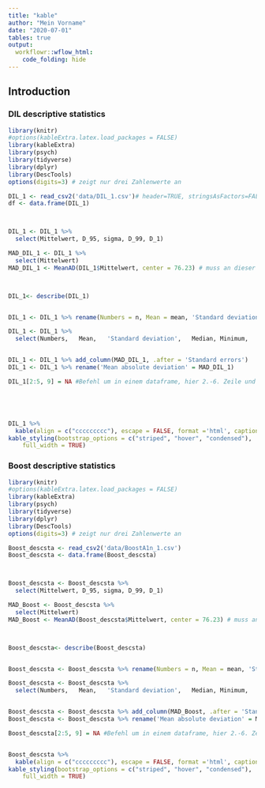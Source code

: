 ```yaml
---
title: "kable"
author: "Mein Vorname"
date: "2020-07-01"
tables: true
output: 
  workflowr::wflow_html:
    code_folding: hide
---
```


## Introduction


### DIL descriptive statistics

```r
library(knitr)
#options(kableExtra.latex.load_packages = FALSE)
library(kableExtra)
library(psych)
library(tidyverse)
library(dplyr)
library(DescTools)
options(digits=3) # zeigt nur drei Zahlenwerte an

DIL_1 <- read_csv2('data/DIL_1.csv')# header=TRUE, stringsAsFactors=FALSE, sep=";", dec=",", row.names="Dosisname")
df <- data.frame(DIL_1)



DIL_1 <- DIL_1 %>% 
  select(Mittelwert, D_95, sigma, D_99, D_1)

MAD_DIL_1 <- DIL_1 %>%
  select(Mittelwert)
MAD_DIL_1 <- MeanAD(DIL_1$Mittelwert, center = 76.23) # muss an dieser Stelle stehen, ansonsten Fehlermeldung



DIL_1<- describe(DIL_1)


DIL_1 <- DIL_1 %>% rename(Numbers = n, Mean = mean, 'Standard deviation' = sd, Median = median, 'Standard errors' = se, Minimum = min, Maximum = max, Range = range)

DIL_1 <- DIL_1 %>% 
  select(Numbers,	Mean,	'Standard deviation',	Median,	Minimum,	Maximum, Range, 'Standard errors')


DIL_1 <- DIL_1 %>% add_column(MAD_DIL_1, .after = 'Standard errors')
DIL_1 <- DIL_1 %>% rename('Mean absolute deviation' = MAD_DIL_1)

DIL_1[2:5, 9] = NA #Befehl um in einem dataframe, hier 2.-6. Zeile und 9. Reihe einen neuen Wert (hier NA) eibnzusetzen





DIL_1 %>%
  kable(align = c("ccccccccc"), escape = FALSE, format ='html', caption = "DIL descriptive statistics") %>%
kable_styling(bootstrap_options = c("striped", "hover", "condensed"), 
    full_width = TRUE) 
```


### Boost descriptive statistics

```r
library(knitr)
#options(kableExtra.latex.load_packages = FALSE)
library(kableExtra)
library(psych)
library(tidyverse)
library(dplyr)
library(DescTools)
options(digits=3) # zeigt nur drei Zahlenwerte an

Boost_descsta <- read_csv2('data/BoostA1n_1.csv')
Boost_descsta <- data.frame(Boost_descsta)



Boost_descsta <- Boost_descsta %>% 
  select(Mittelwert, D_95, sigma, D_99, D_1)

MAD_Boost <- Boost_descsta %>%
  select(Mittelwert)
MAD_Boost <- MeanAD(Boost_descsta$Mittelwert, center = 76.23) # muss an dieser Stelle stehen, ansonsten Fehlermeldung



Boost_descsta<- describe(Boost_descsta)


Boost_descsta <- Boost_descsta %>% rename(Numbers = n, Mean = mean, 'Standard deviation' = sd, Median = median, 'Standard errors' = se, Minimum = min, Maximum = max, Range = range)

Boost_descsta <- Boost_descsta %>% 
  select(Numbers,	Mean,	'Standard deviation',	Median,	Minimum,	Maximum, Range, 'Standard errors')


Boost_descsta <- Boost_descsta %>% add_column(MAD_Boost, .after = 'Standard errors')
Boost_descsta <- Boost_descsta %>% rename('Mean absolute deviation' = MAD_Boost)

Boost_descsta[2:5, 9] = NA #Befehl um in einem dataframe, hier 2.-6. Zeile und 9. Reihe einen neuen Wert (hier NA) eibnzusetzen


Boost_descsta %>%
  kable(align = c("ccccccccc"), escape = FALSE, format ='html', caption = "Boost descriptive statistics") %>%
kable_styling(bootstrap_options = c("striped", "hover", "condensed"), 
    full_width = TRUE) 
```



